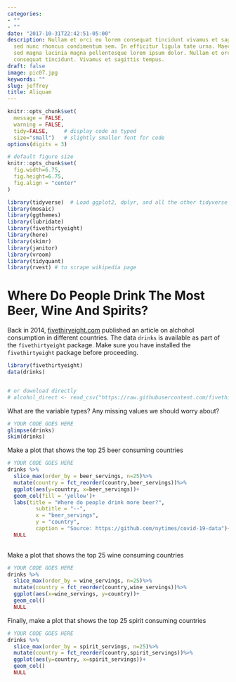 ```yaml
---
categories:
- ""
- ""
date: "2017-10-31T22:42:51-05:00"
description: Nullam et orci eu lorem consequat tincidunt vivamus et sagittis magna
  sed nunc rhoncus condimentum sem. In efficitur ligula tate urna. Maecenas massa
  sed magna lacinia magna pellentesque lorem ipsum dolor. Nullam et orci eu lorem
  consequat tincidunt. Vivamus et sagittis tempus.
draft: false
image: pic07.jpg
keywords: ""
slug: jeffrey
title: Aliquam
---
```




```r
knitr::opts_chunk$set(
  message = FALSE, 
  warning = FALSE, 
  tidy=FALSE,     # display code as typed
  size="small")   # slightly smaller font for code
options(digits = 3)

# default figure size
knitr::opts_chunk$set(
  fig.width=6.75, 
  fig.height=6.75,
  fig.align = "center"
)
```


```r
library(tidyverse)  # Load ggplot2, dplyr, and all the other tidyverse packages
library(mosaic)
library(ggthemes)
library(lubridate)
library(fivethirtyeight)
library(here)
library(skimr)
library(janitor)
library(vroom)
library(tidyquant)
library(rvest) # to scrape wikipedia page
```



# Where Do People Drink The Most Beer, Wine And Spirits?

Back in 2014, [fivethiryeight.com](https://fivethirtyeight.com/features/dear-mona-followup-where-do-people-drink-the-most-beer-wine-and-spirits/) published an article on alchohol consumption in different countries. The data `drinks` is available as part of the `fivethirtyeight` package. Make sure you have installed the `fivethirtyeight` package before proceeding.


```r
library(fivethirtyeight)
data(drinks)


# or download directly
# alcohol_direct <- read_csv("https://raw.githubusercontent.com/fivethirtyeight/data/master/alcohol-consumption/drinks.csv")

```


What are the variable types? Any missing values we should worry about?


```r
# YOUR CODE GOES HERE
glimpse(drinks)
skim(drinks)

```


Make a plot that shows the top 25 beer consuming countries

```r
# YOUR CODE GOES HERE
drinks %>%
  slice_max(order_by = beer_servings, n=25)%>%
  mutate(country = fct_reorder(country,beer_servings))%>%
  ggplot(aes(y=country, x=beer_servings))+
  geom_col(fill = 'yellow')+
  labs(title = "Where do people drink more beer?",
         subtitle = "--",
         x = "beer_servings", 
         y = "country",
         caption = "Source: https://github.com/nytimes/covid-19-data")+
  NULL
  

```

Make a plot that shows the top 25 wine consuming countries

```r

# YOUR CODE GOES HERE
drinks %>%
  slice_max(order_by = wine_servings, n=25)%>%
  mutate(country = fct_reorder(country,wine_servings))%>%
  ggplot(aes(x=wine_servings, y=country))+
  geom_col()
  NULL

```

Finally, make a plot that shows the top 25 spirit consuming countries
```r
# YOUR CODE GOES HERE
drinks %>%
  slice_max(order_by = spirit_servings, n=25)%>%
  mutate(country = fct_reorder(country,spirit_servings))%>%
  ggplot(aes(y=country, x=spirit_servings))+
  geom_col()
  NULL
```

